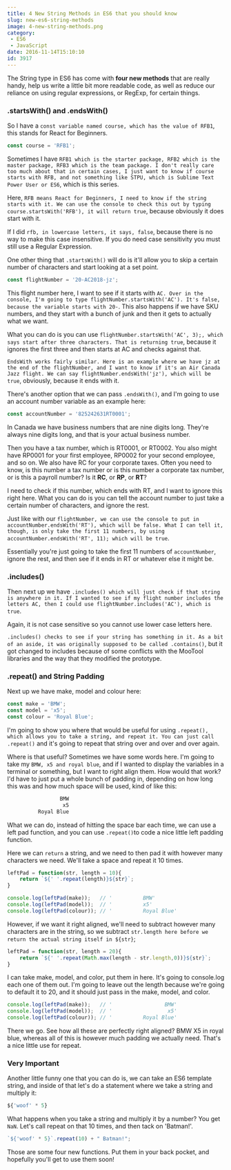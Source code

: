 ```yaml
---
title: 4 New String Methods in ES6 that you should know
slug: new-es6-string-methods
image: 4-new-string-methods.png
category:
 - ES6
 - JavaScript
date: 2016-11-14T15:10:10
id: 3917
---
```


The String type in ES6 has come with **four new methods** that are really handy, help us write a little bit more readable code, as well as reduce our reliance on using regular expressions, or RegExp, for certain things.

<h3>.startsWith() and .endsWith()</h3>

So I have a `const variable named course, which has the value of RFB1`, this stands for React for Beginners.


```js
const course = 'RFB1';
```

Sometimes I have `RFB1 which is the starter package, RFB2 which is the master package, RFB3 which is the team package. I don't really care too much about that in certain cases, I just want to know if course starts with RFB, and not something like STPU, which is Sublime Text Power User or ES6`, which is this series.

Here, `RFB means React for Beginners, I need to know if the string starts with it. We can use the console to check this out by typing course.startsWith('RFB'), it will return true`, because obviously it does start with it.

If I did `rfb, in lowercase letters, it says, false`, because there is no way to make this case insensitive. If you do need case sensitivity you must still use a Regular Expression.

One other thing that `.startsWith()`  will do is it'll allow you to skip a certain number of characters and start looking at a set point.


```js
const flightNumber = '20-AC2018-jz';
```

This flight number here, I want to see if it starts with `AC. Over in the console, I'm going to type flightNumber.startsWith('AC'). It's false, because the variable starts with 20-`. This also happens if we have SKU numbers, and they start with a bunch of junk and then it gets to actually what we want.

What you can do is you can use `flightNumber.startsWith('AC', 3);, which says start after three characters. That is returning true`, because it ignores the first three and then starts at AC and checks against that.

`EndsWith works fairly similar. Here is an example where we have jz at the end of the flightNumber, and I want to know if it's an Air Canada Jazz flight. We can say flightNumber.endsWith('jz'), which will be true`, obviously, because it ends with it.

There's another option that we can pass `.endsWith()`, and I'm going to use an account number variable as an example here:


```js
const accountNumber = '825242631RT0001';
```

In Canada we have business numbers that are nine digits long. They're always nine digits long, and that is your actual business number.

Then you have a tax number, which is RT0001, or RT0002. You also might have RP0001 for your first employee, RP0002 for your second employee, and so on. We also have RC for your corporate taxes. Often you need to know, is this number a tax number or is this number a corporate tax number, or is this a payroll number? Is it **RC**, or **RP**, or **RT**?

I need to check if this number, which ends with RT, and I want to ignore this right here. What you can do is you can tell the account number to just take a certain number of characters, and ignore the rest.

Just like with our `flightNumber, we can use the console to put in accountNumber.endsWith('RT'), which will be false. What I can tell it, though, is only take the first 11 numbers, by using accountNumber.endsWith('RT', 11); which will be true`.

Essentially you're just going to take the first 11 numbers of `accountNumber`, ignore the rest, and then see if it ends in RT or whatever else it might be.

<h3>.includes()</h3>

Then next up we have `.includes() which will just check if that string is anywhere in it. If I wanted to see if my flight number includes the letters AC, then I could use flightNumber.includes('AC'), which is true`.

Again, it is not case sensitive so you cannot use lower case letters here.

`.includes() checks to see if your string has something in it. As a bit of an aside, it was originally supposed to be called .contains()`, but it got changed to includes because of some conflicts with the MooTool libraries and the way that they modified the prototype.

<h3>.repeat() and String Padding</h3>

Next up we have make, model and colour here:


```js
const make = 'BMW';
const model = 'x5';
const colour = 'Royal Blue';
```

I'm going to show you where that would be useful for using `.repeat(), which allows you to take a string, and repeat it. You can just call .repeat()` and it's going to repeat that string over and over and over again.

Where is that useful? Sometimes we have some words here. I'm going to take my `BMW, x5 and royal blue`, and if I wanted to display the variables in a terminal or something, but I want to right align them. How would that work? I'd have to just put a whole bunch of padding in, depending on how long this was and how much space will be used, kind of like this:


```js
                 BMW
                  x5
          Royal Blue
```

What we can do, instead of hitting the space bar each time, we can use a left pad function, and you can use `.repeat()`to code a nice little left padding function.

Here we can `return` a string, and we need to then pad it with however many characters we need. We'll take a space and repeat it 10 times.


```js
leftPad = function(str, length = 10){
    return `${' '.repeat(length)}${str}`;
}

console.log(leftPad(make));   // '          BMW'
console.log(leftPad(model));  // '          x5'
console.log(leftPad(colour)); // '          Royal Blue'
```

However, if we want it right aligned, we'll need to subtract however many characters are in the string, so we subtract `str.length here before we return the actual string itself in ${str}`;


```js
leftPad = function(str, length = 20){
    return `${' '.repeat(Math.max(length - str.length,0))}${str}`;
}
```

I can take make, model, and color, put them in here. It's going to console.log each one of them out. I'm going to leave out the length because we're going to default it to 20, and it should just pass in the make, model, and color.


```js
console.log(leftPad(make));   // '                 BMW'
console.log(leftPad(model));  // '                  x5'
console.log(leftPad(colour)); // '          Royal Blue'
```

There we go. See how all these are perfectly right aligned? BMW X5 in royal blue, whereas all of this is however much padding we actually need. That's a nice little use for repeat.

<h3>Very Important</h3>

Another little funny one that you can do is, we can take an ES6 template string, and inside of that let's do a statement where we take a string and multiply it:


```js
${'woof' * 5}
```

What happens when you take a string and multiply it by a number? You get `NaN`. Let's call repeat on that 10 times, and then tack on 'Batman!'.


```js
`${'woof' * 5}`.repeat(10) + " Batman!";
```

Those are some four new functions. Put them in your back pocket, and hopefully you'll get to use them soon!